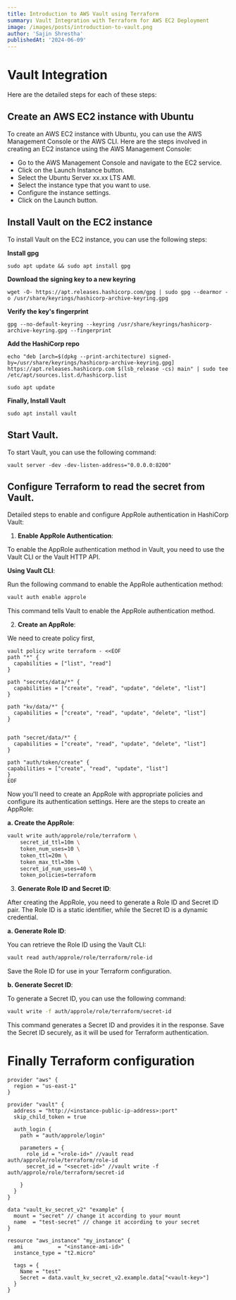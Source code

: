 ```yaml
---
title: Introduction to AWS Vault using Terraform
summary: Vault Integration with Terraform for AWS EC2 Deployment
image: /images/posts/introduction-to-vault.png
author: 'Sajin Shrestha'
publishedAt: '2024-06-09'
---
```


# Vault Integration

Here are the detailed steps for each of these steps:

## Create an AWS EC2 instance with Ubuntu

To create an AWS EC2 instance with Ubuntu, you can use the AWS Management
Console or the AWS CLI. Here are the steps involved in creating an EC2 instance
using the AWS Management Console:

- Go to the AWS Management Console and navigate to the EC2 service.
- Click on the Launch Instance button.
- Select the Ubuntu Server xx.xx LTS AMI.
- Select the instance type that you want to use.
- Configure the instance settings.
- Click on the Launch button.

## Install Vault on the EC2 instance

To install Vault on the EC2 instance, you can use the following steps:

**Install gpg**

```
sudo apt update && sudo apt install gpg
```

**Download the signing key to a new keyring**

```
wget -O- https://apt.releases.hashicorp.com/gpg | sudo gpg --dearmor -o /usr/share/keyrings/hashicorp-archive-keyring.gpg
```

**Verify the key's fingerprint**

```
gpg --no-default-keyring --keyring /usr/share/keyrings/hashicorp-archive-keyring.gpg --fingerprint
```

**Add the HashiCorp repo**

```
echo "deb [arch=$(dpkg --print-architecture) signed-by=/usr/share/keyrings/hashicorp-archive-keyring.gpg] https://apt.releases.hashicorp.com $(lsb_release -cs) main" | sudo tee /etc/apt/sources.list.d/hashicorp.list
```

```
sudo apt update
```

**Finally, Install Vault**

```
sudo apt install vault
```

## Start Vault.

To start Vault, you can use the following command:

```
vault server -dev -dev-listen-address="0.0.0.0:8200"
```

## Configure Terraform to read the secret from Vault.

Detailed steps to enable and configure AppRole authentication in HashiCorp
Vault:

1. **Enable AppRole Authentication**:

To enable the AppRole authentication method in Vault, you need to use the Vault
CLI or the Vault HTTP API.

**Using Vault CLI**:

Run the following command to enable the AppRole authentication method:

```bash
vault auth enable approle
```

This command tells Vault to enable the AppRole authentication method.

2. **Create an AppRole**:

We need to create policy first,

```
vault policy write terraform - <<EOF
path "*" {
  capabilities = ["list", "read"]
}

path "secrets/data/*" {
  capabilities = ["create", "read", "update", "delete", "list"]
}

path "kv/data/*" {
  capabilities = ["create", "read", "update", "delete", "list"]
}


path "secret/data/*" {
  capabilities = ["create", "read", "update", "delete", "list"]
}

path "auth/token/create" {
capabilities = ["create", "read", "update", "list"]
}
EOF
```

Now you'll need to create an AppRole with appropriate policies and configure its
authentication settings. Here are the steps to create an AppRole:

**a. Create the AppRole**:

```bash
vault write auth/approle/role/terraform \
    secret_id_ttl=10m \
    token_num_uses=10 \
    token_ttl=20m \
    token_max_ttl=30m \
    secret_id_num_uses=40 \
    token_policies=terraform
```

3. **Generate Role ID and Secret ID**:

After creating the AppRole, you need to generate a Role ID and Secret ID pair.
The Role ID is a static identifier, while the Secret ID is a dynamic credential.

**a. Generate Role ID**:

You can retrieve the Role ID using the Vault CLI:

```bash
vault read auth/approle/role/terraform/role-id
```

Save the Role ID for use in your Terraform configuration.

**b. Generate Secret ID**:

To generate a Secret ID, you can use the following command:

```bash
vault write -f auth/approle/role/terraform/secret-id
```

This command generates a Secret ID and provides it in the response. Save the
Secret ID securely, as it will be used for Terraform authentication.

# Finally Terraform configuration

```hcl
provider "aws" {
  region = "us-east-1"
}

provider "vault" {
  address = "http://<instance-public-ip-address>:port"
  skip_child_token = true

  auth_login {
    path = "auth/approle/login"

    parameters = {
      role_id = "<role-id>" //vault read auth/approle/role/terraform/role-id
      secret_id = "<secret-id>" //vault write -f auth/approle/role/terraform/secret-id

    }
  }
}

data "vault_kv_secret_v2" "example" {
  mount = "secret" // change it according to your mount
  name  = "test-secret" // change it according to your secret
}

resource "aws_instance" "my_instance" {
  ami           = "<instance-ami-id>"
  instance_type = "t2.micro"

  tags = {
    Name = "test"
    Secret = data.vault_kv_secret_v2.example.data["<vault-key>"]
  }
}
```
